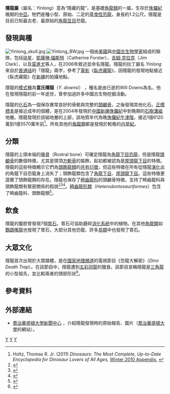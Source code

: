 {{Automatic Taxobox
| taxon = Yinlong
| status = fossil
| fossil_range = {{fossil_range|158}}晚[[侏儸紀|侏儸紀]]
| image = Yinlong.jpg
| image_caption = 
| authority = [[徐星_(古生物学家)|徐星 (古生物学家)]] ''et al.'', 2006
| type_species = '''當氏隱龍<br>''Yinlong downsi''''' 
| type_species_authority = Xu ''et al.'', 2006 
}}

'''隱龍屬'''（屬名：''Yinlong''）意為“隱藏的龍”，是基礎[[角龍類|角龍類]]的一屬，生存於[[侏儸紀|侏儸紀]]晚期的[[中亞|中亞]]。牠們是種小型、原始、二足的[[草食性|草食性]][[恐龍|恐龍]]，身長約1.2公尺。隱龍是目前已知最古老、最原始的[[角龍亚目|角龍亚目]]恐龍。

==發現與種==
[[File:Yinlong_skull.jpg|thumb]] 
[[Image:Yinlong_BW.jpg|thumb]]  
一個由[[美國|美國]]與[[中國|中國]][[古生物學家|古生物學家]]組成的聯隊，包括[[徐星|徐星]]、[[凱薩琳·福斯特|凱薩琳·福斯特]]（Catherine Forster）、[[吉姆·克拉克|吉姆·克拉克]]（Jim Clark）、以及[[莫進尤|莫進尤]]等人，在2006年敘述並命名隱龍。隱龍的拉丁屬名 ''Yinlong'' 來自於[[普通話|普通話]]的「隱龍」兩字，參考了[[電影|電影]]《[[臥虎藏龍_(電影)|臥虎藏龍]]》，因隱龍的發現地點接近《臥虎藏龍》在[[新疆|新疆]]的拍攝地點。

隱龍的[[模式種|模式種]]為'''當氏隱龍'''（''Y. downsi''） ，種名是由已逝的Will Downs為名，他在發現隱龍的前一年逝世，曾參加過許多中國古生物挖掘活動。

隱龍的[[化石|化石]]為一個保存異常良好的骨骸與完整的[[頭顱骨|頭顱骨]]，之後發現其他化石。[[正模標本|正模標本]]是接近成年的個體，是在2004年發現於[[中國|中國]][[新疆|新疆]][[侏儸紀|侏儸紀]]中到晚期的[[石樹溝組|石樹溝組]]地層。隱龍發現於該組地層的上部，該地質年代為晚[[侏儸紀|侏儸紀]][[牛津階|牛津階]]，接近1億6120萬到1億5570萬年前<ref name="Holtz2008">Holtz, Thomas R. Jr. (2011) ''Dinosaurs: The Most Complete, Up-to-Date Encyclopedia for Dinosaur Lovers of All Ages,'' [http://www.geol.umd.edu/~tholtz/dinoappendix/HoltzappendixWinter2010.pdf Winter 2010 Appendix.] {{Wayback|url=http://www.geol.umd.edu/~tholtz/dinoappendix/HoltzappendixWinter2010.pdf |date=20110720090118 }}</ref>。所有其他的[[角龍類|角龍類]]都是發現於較晚的[[白堊紀|白堊紀]]。

==分類==
隱龍的上頜末端的[[喙骨|喙骨]]（Rostral bone）可確定隱龍為[[角龍下目|角龍下目]][[恐龍|恐龍]]，但是隱龍[[頭顱骨|頭顱骨]]的數個特徵，尤其是頭頂[[方軛骨|方軛骨]]的裝飾，起初都被認為是[[厚頭龍下目|厚頭龍下目]]的特徵。隱龍的這些特徵顯示它們為[[頭飾龍類|頭飾龍類]]的[[共有衍徵|共有衍徵]]，但這些特徵在所有從隱龍[[演化|演化]]出的角龍下目恐龍身上消失了；頭飾龍類包含了[[角龍下目|角龍下目]]、[[厚頭龍下目|厚頭龍下目]]。這些特徵更證實了頭飾龍類的存在。隱龍也保存了[[畸齒龍科|畸齒龍科]]的頭顱骨特徵，支持了畸齒龍科與頭飾龍類有緊密關係的假說<ref name="cooper1985">{{Cite journal|author=Cooper, M.R.|year=1985|title=A revision of the ornithischian dinosaur ''Kangnasaurus coetzeei'' Haughton, with a classification of the Ornithischia|journal=Annals of the South African Museum|volume=95|pages=281-317}}</ref><ref name="zhao1999">{{Cite journal|author=Zhao X., Cheng Z., & Xu X.|year=1999|title=The earliest ceratopsian from the Tuchengzi Formation of Liaoning, China|journal=Journal of Vertebrate Paleontology|volume=19|issue=4|pages=681-691}}</ref><ref name="you2003">{{Cite journal|author=You H., Xu X. & Wang X.|year=2003|title=A new genus of Psittacosauridae (Dinosauria: Ornithopoda) and the origin and early evolution of marginocephalian dinosaurs|journal=Acta Geologica Sinica|volume=77|pages=15-20}}</ref>。[[畸齒龍形類|畸齒龍形類]]（''Heterodontosauriformes''）包含了畸齒龍科、頭飾龍類<ref name="xu2006">{{Cite journal|author=Xu X., Forster, C.A., Clark, J.M., & Mo J.|year=2006|title= [http://www.gwu.edu/~newsctr/fossilfind/paper.pdf A basal ceratopsian with transitional features from the Late Jurassic of northwestern China]|journal=Proceedings of the Royal Society B: Biological Sciences|doi=10.1098/rspb.2006.3566}}</ref>。

==飲食==
隱龍的腹腔曾發現7個[[胃石|胃石]]。胃石可協助磨碎[[消化系統|消化系統]]中的植物。在其他[[角龍類|角龍類]]如[[鸚鵡嘴龍|鸚鵡嘴龍]]也發現了胃石，大部分其他恐龍、許多[[鳥類|鳥類]]中也發現了胃石。

==大眾文化==
隱龍首次出現於大眾媒體，是在[[國家地理頻道|國家地理頻道]]的電視節目《恐龍大解密》（''Dino Death Trap''）。在該節目中，隱龍遭到[[五彩冠龍|五彩冠龍]]的獵食。該節目宣稱隱龍是[[三角龍|三角龍]]的小型祖先，並比較兩者的頭部形狀<ref name="DDT">{{cite episode| title = Dino Death Trap (National Geographic)| episodelink = | series = | serieslink = | airdate = 2007-12-09| season = | url= http://www.youtube.com/watchv=cn25SkgKgtU&feature=related| number = }}</ref>。

==參考資料==
{{reflist}}

==外部連結==
*[http://www.gwu.edu/~newsctr/fossilfind/ 喬治華盛頓大學新聞中心] {{Wayback|url=http://www.gwu.edu/~newsctr/fossilfind/ |date=20210309194201 }}，介紹隱龍發現時的原始報告、圖片（[[喬治華盛頓大學|喬治華盛頓大學]]的網站）。
{{頭飾龍類|C.}}
{{Taxonbar|from=Q132877}}

[[Category:亞洲恐龍|Y]]
[[Category:角龍亞目|Y]]
[[Category:侏羅紀恐龍|Y]]